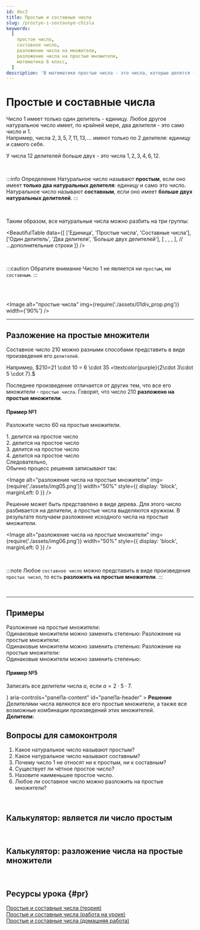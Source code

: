 ```yaml
---
id: doc3
title: Простые и составные числа
slug: /prostye-i-sostavnye-chisla
keywords:
  [
    простое число,
    составное число,
    разложение числа на множители,
    разложение числа на простые множители,
    математика 6 класс,
  ]
description: 'В математике простые числа - это числа, которые делятся только на себя и на единицу, в то время как составные числа имеют дополнительные делители. Разложение числа на простые множители помогает упростить математические операции и лучше понимать свойства чисел.'
---
```



# Простые и составные числа

Число $1$ имеет только один делитель - единицу. Любое другое натуральное число имеет, по крайней мере, два делителя - это само число и $1$. <br />
Например, числа $2,3,5,7,11,13, ...$ имеют только по $2$ делителя: единицу и самого себя.

<TeX math="3:3=1;\quad 3:1=3." block />

У числа $12$ делителей больше двух - это числа $1,2,3,4,6,12.$

<br />

:::info Определение
Натуральное число называют **простым**, если оно имеет **только два натуральных делителя**: единицу и само это число.<br />
Натуральное число называют **составным**, если оно имеет **больше двух натуральных делителей**.
:::

<br />

Таким образом, все натуральные числа можно разбить на три группы:

<BeautifulTable
  data={[
    ['Единица', 'Простые числа', 'Составные числа'],
    ['Один делитель', 'Два делителя', 'Больше двух делителей'],
    [
      <TeX math="1" />,
      <TeX math="2, 3, 5, 7, 11, 13,..." />,
      <TeX math="4, 6, 8, 9, 10, 12, ...," />,
    ],
    // ...дополнительные строки
  ]}
/>

<br />

:::caution Обратите внимание
Число $1$ не является ни `простым`, ни `составным`.
:::

<br />
<br />

<Image
  alt="простые числа"
  img={require('./assets/01div_prop.png')}
  width={'90%'}
/>

<hr />

## Разложение на простые множители

Составное число $210$ можно разными способами представить в виде произведения его `делителей`.<br />

Например, $210=21 \cdot 10 = 6 \cdot 35 =\textcolor{purple}{2\cdot 3\cdot 5 \cdot 7}.$<br />

Последнее произведение отличается от других тем, что все его множители - `простые
числа`. Говорят, что число $210$ **разложено на простые множители**.

#### Пример №1

Разложите число $60$ на простые множители.

<Tabs>
  <TabItem value="Пример 1" label="I-ый способ" default>
   1. <TeX math="60"  /> делится на простое число <TeX math="2\!:\quad  60:2=30." /> <br/>
   2. <TeX math="30"  /> делится на простое число <TeX math="2\!:\quad  30:2=15." /><br/>
   3. <TeX math="15"  /> делится на простое число <TeX math="3\!:\quad  15:3=5." /><br/>
   4. <TeX math="5"  /> делится на простое число <TeX math="5\!:\quad\;\;  5:5=1." /><br/>
   Следовательно, <TeX math="60=2\cdot 2 \cdot 3 \cdot 5=2^2 \cdot 3 \cdot 5." /><br/>
   Обычно процесс решения записывают так:

<Image
  alt="разложение числа на простые множители"
  img={require('./assets/img05.png')}
  width="50%"
  style={{ display: 'block', marginLeft: 0 }}
/>

  </TabItem>
<TabItem value="Пример №2" label="II-ой способ">
Решение может быть представлено в виде дерева. 
Для этого число разбивается на делители, а простые числа выделяются кружком. В результате получаем разложение исходного числа на простые множители.

<Image
  alt="разложение числа на простые множители"
  img={require('./assets/img06.png')}
  width="50%"
  style={{ display: 'block', marginLeft: 0 }}
/>

  </TabItem>

</Tabs>

<br />

:::note
Любое `составное число` можно представить в виде произведения `простых чисел`, то есть **разложить на простые множители**.
:::

<br />

<hr />

## Примеры

<Tabs>
  <TabItem value="Пример 1" label="Пример №2" default>
   Разложение на простые множители: <TeX math="18=2 \cdot 3 \cdot 3"  /><br />
   Одинаковые множители можно заменить степенью: <TeX math="18=2 \cdot 3^2"  />

  </TabItem>
<TabItem value="Пример №2" label="Пример №3">
   Разложение на простые множители: <TeX math="80=2 \cdot 2 \cdot 2 \cdot 2 \cdot 5"  /><br />
   Одинаковые множители можно заменить степенью: <TeX math="80=2^4 \cdot 5"  />

  </TabItem>
  
  <TabItem value="Пример №3" label="Пример №4">
   Разложение на простые множители: <TeX math="81=3 \cdot 3 \cdot 3 \cdot 3"  /><br />
   Одинаковые множители можно заменить степенью: <TeX math="81=3^4"  />

  </TabItem>

</Tabs>

#### Пример №5

Записать все делители числа $a$, если $a=2\cdot 5 \cdot 7.$<br />

<Accordion>
  <AccordionSummary
    expandIcon={<ExpandMoreIcon />}
    aria-controls="panel1a-content"
    id="panel1a-header"
  >
    <Typography>
      <b>Решение</b>
    </Typography>
  </AccordionSummary>
  <AccordionDetails>
    <Typography>
      Делителями числа являются все его простые множители, а также все возможные
      комбинации произведений этих множителей.
      <br />
      <b>Делители:</b> <TeX math="\{1, 2,5,7,10,14,35,70\}" />
    </Typography>
  </AccordionDetails>
</Accordion>

<br />

## Вопросы для самоконтроля

1. Какое натуральное число называют простым?
2. Какое натуральное число называют составным?
3. Почему число $1$ не относят ни к простым, ни к составным?
4. Существует ли чётное простое число?
5. Назовите наименьшее простое число.
6. Любое ли составное число можно разложить на простые множители?

<br />

## Калькулятор: является ли число простым

<IsPrime />

<br />

## Калькулятор: разложение числа на простые множители

<PrimeFactors />

<br />

## Ресурсы урока {#pr}

[Простые и составные числа (теория)](./assets/03prostye-i-sostavnye-chisla-theory.pdf) <br />
[Простые и составные числа (работа на уроке)](./assets/03prostye-i-sostavnye-chisla-lesson.pdf) <br />
[Простые и составные числа (домашняя работа)](./assets/03prostye-i-sostavnye-chisla-homework.pdf)
